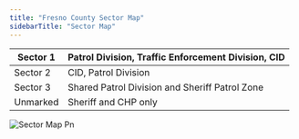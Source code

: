 ```yaml
---
title: "Fresno County Sector Map"
sidebarTitle: "Sector Map"
---
```


| Sector 1 | Patrol Division, Traffic Enforcement Division, CID |
| -------- | -------------------------------------------------- |
| Sector 2 | CID, Patrol Division                               |
| Sector 3 | Shared Patrol Division and Sheriff Patrol Zone     |
| Unmarked | Sheriff and CHP only                               |

![Sector Map Pn](/images/sector-map.png)